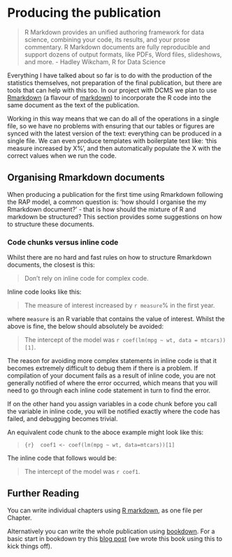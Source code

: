 # Producing the publication {#pub}

> R Markdown provides an unified authoring framework for data science, combining your code, its results, and your prose commentary. R Markdown documents are fully reproducible and support dozens of output formats, like PDFs, Word files, slideshows, and more. 
- Hadley Wikcham, R for Data Science

Everything I have talked about so far is to do with the production of the statistics themselves, not preparation of the final publication, but there are tools that can help with this too. In our project with DCMS we plan to use [Rmarkdown](http://rmarkdown.rstudio.com/) (a flavour of [markdown](https://en.wikipedia.org/wiki/Markdown)) to incorporate the R code into the same document as the text of the publication.

Working in this way means that we can do all of the operations in a single file, so we have no problems with ensuring that our tables or figures are synced with the latest version of the text: everything can be produced in a single file. We can even produce templates with boilerplate text like: ‘this measure increased by X%’, and then automatically populate the X with the correct values when we run the code.

## Organising Rmarkdown documents

When producing a publication for the first time using Rmarkdown following the RAP model, a common question is: 'how should I organise the my Rmarkdown document?' - that is how should the mixture of R and markdown be structured? This section provides some suggestions on how to structure these documents.

### Code chunks versus inline code

Whilst there are no hard and fast rules on how to structure Rmarkdown documents, the closest is this:

> Don't rely on inline code for complex code.

Inline code looks like this:

> The measure of interest increased by `r measure`% in the first year. 

where `measure` is an R variable that contains the value of interest.
Whilst the above is fine, the below should absolutely be avoided:

> The intercept of the model was `r coef(lm(mpg ~ wt, data = mtcars))[1]`.

The reason for avoiding more complex statements in inline code is that it becomes extremely difficult to debug them if there is a problem.
If compilation of your document fails as a result of inline code, you are not generally notified of where the error occurred, which means that you will need to go through each inline code statement in turn to find the error.

If on the other hand you assign variables in a code chunk before you call the variable in inline code, you will be notified exactly where the code has failed, and debugging becomes trivial.

An equivalent code chunk to the aboce example might look like this:

>```{r} 
>coef1 <- coef(lm(mpg ~ wt, data=mtcars))[1]
>```

The inline code that follows would be:

> The intercept of the model was `r coef1`.

## Further Reading

You can write individual chapters using [R markdown](http://r4ds.had.co.nz/r-markdown.html), as one file per Chapter.  

Alternatively you can write the whole publication using [bookdown](https://bookdown.org/yihui/bookdown/). For a basic start in bookdown try this [blog post](http://seankross.com/2016/11/17/How-to-Start-a-Bookdown-Book.html) (we wrote this book using this to kick things off).  
